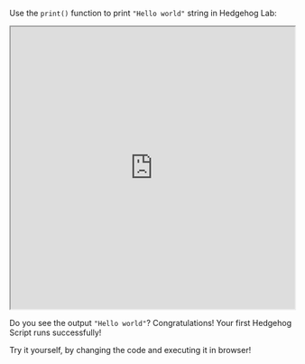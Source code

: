 
Use the `print()` function to print `"Hello world"` string in Hedgehog Lab:

<Bleed full>
  <iframe
    src="https://hhlab.dev/?code=print(%22Hello%20world%22)%3B&auto_run=true"
    width="100%"
    height="500px"
    title="what"
  ></iframe>
</Bleed>

Do you see the output `"Hello world"`? Congratulations! Your first Hedgehog Script runs successfully!

Try it yourself, by changing the code and executing it in browser!

